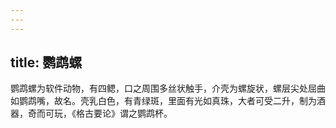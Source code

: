 ```yaml
---
---
---
```

title: 鹦鹉螺
---



鹦鹉螺为软件动物，有四鳃，口之周围多丝状触手，介壳为螺旋状，螺层尖处屈曲如鹦鹉嘴，故名。壳乳白色，有青绿斑，里面有光如真珠，大者可受二升，制为酒器，奇而可玩，《格古要论》谓之鹦鹉杯。
